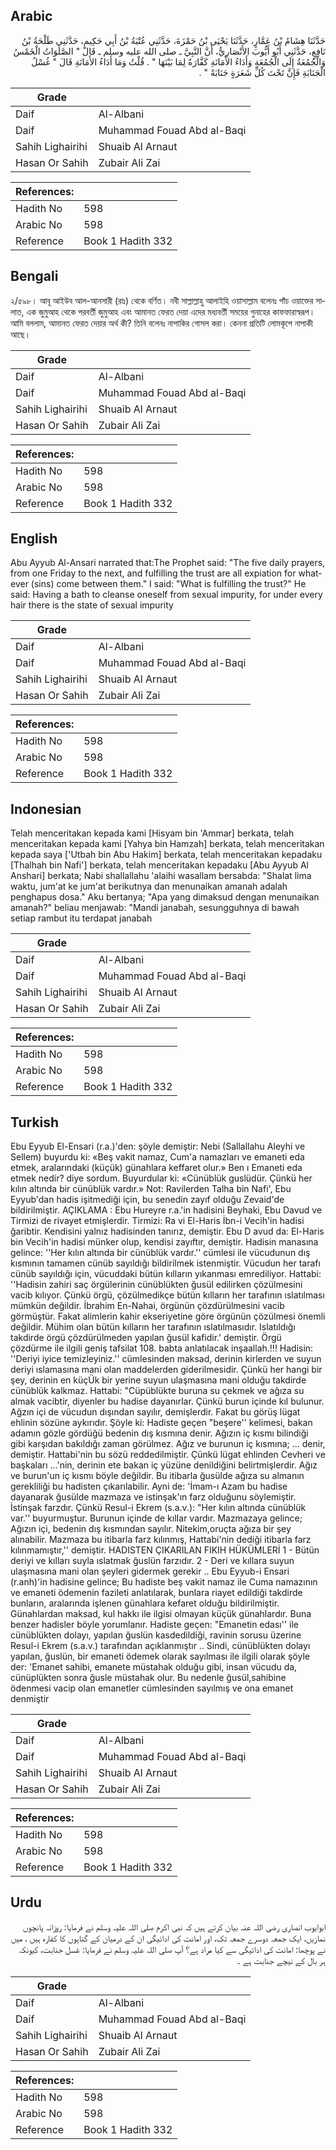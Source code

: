 ## Arabic


<div dir="rtl" lang="ar" style={{fontSize:'larger',backgroundColor:'#f8f9fa',padding:20}}>
حَدَّثَنَا هِشَامُ بْنُ عَمَّارٍ، حَدَّثَنَا يَحْيَى بْنُ حَمْزَةَ، حَدَّثَنِي عُتْبَةُ بْنُ أَبِي حَكِيمٍ، حَدَّثَنِي طَلْحَةُ بْنُ نَافِعٍ، حَدَّثَنِي أَبُو أَيُّوبَ الأَنْصَارِيُّ، أَنَّ النَّبِيَّ ـ صلى الله عليه وسلم ـ قَالَ ‏"‏ الصَّلَوَاتُ الْخَمْسُ وَالْجُمُعَةُ إِلَى الْجُمُعَةِ وَأَدَاءُ الأَمَانَةِ كَفَّارَةٌ لِمَا بَيْنَهَا ‏"‏ ‏.‏ قُلْتُ وَمَا أَدَاءُ الأَمَانَةِ قَالَ ‏"‏ غُسْلُ الْجَنَابَةِ فَإِنَّ تَحْتَ كُلِّ شَعَرَةٍ جَنَابَةً ‏"‏ ‏.‏
</div>
<div style={{backgroundColor:'#f8f9fa',padding:20, marginBottom: 10}}><table> <thead> <tr> <th>Grade</th> <th></th> </tr> </thead> <tbody> <tr><td>Daif</td><td>Al-Albani</td></tr><tr><td>Daif</td><td>Muhammad Fouad Abd al-Baqi</td></tr><tr><td>Sahih Lighairihi</td><td>Shuaib Al Arnaut</td></tr><tr><td>Hasan Or Sahih</td><td>Zubair Ali Zai</td></tr></tbody></table><table> <thead> <tr> <th>References:</th> <th></th> </tr> </thead> <tbody><tr><td>Hadith No</td><td>598</td></tr><tr><td>Arabic No</td><td>598</td></tr><tr><td>Reference</td><td>Book 1 Hadith 332</td></tr></tbody></table></div>

## Bengali


<div dir="ltr" lang="bn" style={{fontSize:'larger',backgroundColor:'#f8f9fa',padding:20}}>
২/৫৯৮। আবূ আইউব আল-আনসারী (রাঃ) থেকে বর্ণিত। নবী সাল্লাল্লাহু আলাইহি ওয়াসাল্লাম বলেনঃ পাঁচ ওয়াক্তের সালাত, এক জুমুআহ থেকে পরবর্তী জুমুআহ এবং আমানত ফেরত দেয়া এদের মধ্যবর্তী সময়ের গুনাহের কাফফারাস্বরূপ। আমি বললাম, আমানত ফেরত দেয়ার অর্থ কী? তিনি বলেনঃ নাপাকির গোসল করা। কেননা প্রতিটি লোমকূপে নাপাকী আছে।
</div>
<div style={{backgroundColor:'#f8f9fa',padding:20, marginBottom: 10}}><table> <thead> <tr> <th>Grade</th> <th></th> </tr> </thead> <tbody> <tr><td>Daif</td><td>Al-Albani</td></tr><tr><td>Daif</td><td>Muhammad Fouad Abd al-Baqi</td></tr><tr><td>Sahih Lighairihi</td><td>Shuaib Al Arnaut</td></tr><tr><td>Hasan Or Sahih</td><td>Zubair Ali Zai</td></tr></tbody></table><table> <thead> <tr> <th>References:</th> <th></th> </tr> </thead> <tbody><tr><td>Hadith No</td><td>598</td></tr><tr><td>Arabic No</td><td>598</td></tr><tr><td>Reference</td><td>Book 1 Hadith 332</td></tr></tbody></table></div>

## English


<div dir="ltr" lang="en" style={{fontSize:'larger',backgroundColor:'#f8f9fa',padding:20}}>
Abu Ayyub Al-Ansari narrated that:The Prophet said: "The five daily prayers, from one Friday to the next, and fulfilling the trust are all expiation for whatever (sins) come between them." I said: "What is fulfilling the trust?" He said: Having a bath to cleanse oneself from sexual impurity, for under every hair there is the state of sexual impurity
</div>
<div style={{backgroundColor:'#f8f9fa',padding:20, marginBottom: 10}}><table> <thead> <tr> <th>Grade</th> <th></th> </tr> </thead> <tbody> <tr><td>Daif</td><td>Al-Albani</td></tr><tr><td>Daif</td><td>Muhammad Fouad Abd al-Baqi</td></tr><tr><td>Sahih Lighairihi</td><td>Shuaib Al Arnaut</td></tr><tr><td>Hasan Or Sahih</td><td>Zubair Ali Zai</td></tr></tbody></table><table> <thead> <tr> <th>References:</th> <th></th> </tr> </thead> <tbody><tr><td>Hadith No</td><td>598</td></tr><tr><td>Arabic No</td><td>598</td></tr><tr><td>Reference</td><td>Book 1 Hadith 332</td></tr></tbody></table></div>

## Indonesian


<div dir="ltr" lang="id" style={{fontSize:'larger',backgroundColor:'#f8f9fa',padding:20}}>
Telah menceritakan kepada kami [Hisyam bin 'Ammar] berkata, telah menceritakan kepada kami [Yahya bin Hamzah] berkata, telah menceritakan kepada saya ['Utbah bin Abu Hakim] berkata, telah menceritakan kepadaku [Thalhah bin Nafi'] berkata, telah menceritakan kepadaku [Abu Ayyub Al Anshari] berkata; Nabi shallallahu 'alaihi wasallam bersabda: "Shalat lima waktu, jum'at ke jum'at berikutnya dan menunaikan amanah adalah penghapus dosa." Aku bertanya; "Apa yang dimaksud dengan menunaikan amanah?" beliau menjawab: "Mandi janabah, sesungguhnya di bawah setiap rambut itu terdapat janabah
</div>
<div style={{backgroundColor:'#f8f9fa',padding:20, marginBottom: 10}}><table> <thead> <tr> <th>Grade</th> <th></th> </tr> </thead> <tbody> <tr><td>Daif</td><td>Al-Albani</td></tr><tr><td>Daif</td><td>Muhammad Fouad Abd al-Baqi</td></tr><tr><td>Sahih Lighairihi</td><td>Shuaib Al Arnaut</td></tr><tr><td>Hasan Or Sahih</td><td>Zubair Ali Zai</td></tr></tbody></table><table> <thead> <tr> <th>References:</th> <th></th> </tr> </thead> <tbody><tr><td>Hadith No</td><td>598</td></tr><tr><td>Arabic No</td><td>598</td></tr><tr><td>Reference</td><td>Book 1 Hadith 332</td></tr></tbody></table></div>

## Turkish


<div dir="ltr" lang="tr" style={{fontSize:'larger',backgroundColor:'#f8f9fa',padding:20}}>
Ebu Eyyub El-Ensari (r.a.)'den: şöyle demiştir: Nebi (Sallallahu Aleyhi ve Sellem) buyurdu ki: «Beş vakit namaz, Cum'a namazları ve emaneti eda etmek, aralarındaki (küçük) günahlara keffaret olur.» Ben ı Emaneti eda etmek nedir? diye sordum. Buyurdular ki: «Cünüblük guslüdür. Çünkü her kılın altında bir cünüblük vardır.» Not: Ravilerden Talha bin Nafi', Ebu Eyyub'dan hadis işitmediği için, bu senedin zayıf olduğu Zevaid'de bildirilmiştir. AÇIKLAMA : Ebu Hureyre r.a.'in hadisini Beyhaki, Ebu Davud ve Tirmizi de rivayet etmişlerdir. Tirmizi: Ra vi El-Haris İbn-i Vecih'in hadisi ğaribtir. Kendisini yalnız hadisinden tanırız, demiştir. Ebu D avud da: El-Haris bin Vecih'in hadisi münker olup, kendisi zayıftır, demiştir. Hadisin manasına gelince: ''Her kılın altında bir cünüblük vardır.'' cümlesi ile vücudunun dış kısmının tamamen cünüb sayıldığı bildirilmek istenmiştir. Vücudun her tarafı cünüb sayıldığı için, vücuddaki bütün kılların yıkanması emrediliyor. Hattabi: ''Hadisin zahiri saç örgülerinin cünüblükten ğusül edilirken çözülmesini vacib kılıyor. Çünkü örgü, çözülmedikçe bütün kılların her tarafının ıslatılması mümkün değildir. İbrahim En-Nahai, örgünün çözdürülmesini vacib görmüştür. Fakat alimlerin kahir ekseriyetine göre örgünün çözülmesi önemli değildir. Mühim olan bütün kılların her tarafının ıslatılmasıdır. Islatıldığı takdirde örgü çözdürülmeden yapılan ğusül kafidir.' demiştir. Örgü çözdürme ile ilgili geniş tafsilat 108. babta anlatılacak inşaallah.!!! Hadisin: ''Deriyi iyice temizleyiniz.'' cümlesinden maksad, derinin kirlerden ve suyun deriyi ıslamasına mani olan maddelerden giderilmesidir. Çünkü her hangi bir şey, derinin en küçÜk bir yerine suyun ulaşmasına mani olduğu takdirde cünüblük kalkmaz. Hattabi: "Cüpüblükte buruna su çekmek ve ağıza su almak vacibtir, diyenler bu hadise dayanırlar. Çünkü burun içinde kıl bulunur. Ağzın içi de vücudun dışından sayılır, demişlerdir. Fakat bu görüş lügat ehlinin sözüne aykırıdır. Şöyle ki: Hadiste geçen "beşere'' kelimesi, bakan adamın gözle gördüğü bedenin dış kısmına denir. Ağızın iç kısmı bilindiği gibi karşıdan bakıldığı zaman görülmez. Ağız ve burunun iç kısmına; ... denir, demiştir. Hattabi'nin bu sözü reddedilmiştir. Çünkü lügat ehlinden Cevheri ve başkaları ...'nin, derinin ete bakan iç yüzüne denildiğini belirtmişlerdir. Ağız ve burun'un iç kısmı böyle değildir. Bu itibarla ğusülde ağıza su almanın gerekliliği bu hadisten çıkarılabilir. Ayni de: 'İmam-ı Azam bu hadise dayanarak ğusülde mazmaza ve istinşak'ın farz olduğunu söylemiştir. İstinşak farzdır. Çünkü Resul-i Ekrem (s.a.v.): "Her kılın altında cünüblük var.'' buyurmuştur. Burunun içinde de kılIar vardır. Mazmazaya gelince; Ağızın içi, bedenin dış kısmından sayılır. Nitekim,oruçta ağıza bir şey alınabilir. Mazmaza bu itibarla farz kılınmış, Hattabi'nin dediği itibarla farz kılınmamıştır,'' demiştir. HADISTEN ÇIKARILAN FIKIH HÜKÜMLERİ 1 - Bütün deriyi ve kılları suyla ıslatmak ğuslün farzıdır. 2 - Deri ve kıllara suyun ulaşmasına mani olan şeyleri gidermek gerekir .. Ebu Eyyub-i Ensari (r.anh)'in hadisine gelince; Bu hadiste beş vakit namaz ile Cuma namazının ve emaneti ödemenin fazileti anlatılarak, bunlara riayet edildiği takdirde bunların, aralarında işlenen günahlara kefaret olduğu bildirilmiştir. Günahlardan maksad, kul hakkı ile ilgisi olmayan küçük günahlardır. Buna benzer hadisler böyle yorumlanır. Hadiste geçen: "Emanetin edası'' ile cünüblükten dolayı, yapılan ğuslün kasdedildiği, ravinin sorusu üzerine Resul-i Ekrem (s.a.v.) tarafından açıklanmıştır .. Sindi, cünüblükten dolayı yapılan, ğuslün, bir emaneti ödemek olarak sayılması ile ilgili olarak şöyle der: 'Emanet sahibi, emanete müstahak olduğu gibi, insan vücudu da, cünüplükten sonra ğusle müstahak olur. Bu nedenle ğusül,sahibine ödenmesi vacip olan emanetler cümlesinden sayılmış ve ona emanet denmiştir
</div>
<div style={{backgroundColor:'#f8f9fa',padding:20, marginBottom: 10}}><table> <thead> <tr> <th>Grade</th> <th></th> </tr> </thead> <tbody> <tr><td>Daif</td><td>Al-Albani</td></tr><tr><td>Daif</td><td>Muhammad Fouad Abd al-Baqi</td></tr><tr><td>Sahih Lighairihi</td><td>Shuaib Al Arnaut</td></tr><tr><td>Hasan Or Sahih</td><td>Zubair Ali Zai</td></tr></tbody></table><table> <thead> <tr> <th>References:</th> <th></th> </tr> </thead> <tbody><tr><td>Hadith No</td><td>598</td></tr><tr><td>Arabic No</td><td>598</td></tr><tr><td>Reference</td><td>Book 1 Hadith 332</td></tr></tbody></table></div>

## Urdu


<div dir="rtl" lang="ur" style={{fontSize:'larger',backgroundColor:'#f8f9fa',padding:20}}>
ابوایوب انصاری رضی اللہ عنہ بیان کرتے ہیں کہ نبی اکرم صلی اللہ علیہ وسلم نے فرمایا: روزانہ پانچوں نمازیں، ایک جمعہ دوسرے جمعہ تک، اور امانت کی ادائیگی ان کے درمیان کے گناہوں کا کفارہ ہیں ، میں نے پوچھا: امانت کی ادائیگی سے کیا مراد ہے؟ آپ صلی اللہ علیہ وسلم نے فرمایا: غسل جنابت، کیونکہ ہر بال کے نیچے جنابت ہے ۔
</div>
<div style={{backgroundColor:'#f8f9fa',padding:20, marginBottom: 10}}><table> <thead> <tr> <th>Grade</th> <th></th> </tr> </thead> <tbody> <tr><td>Daif</td><td>Al-Albani</td></tr><tr><td>Daif</td><td>Muhammad Fouad Abd al-Baqi</td></tr><tr><td>Sahih Lighairihi</td><td>Shuaib Al Arnaut</td></tr><tr><td>Hasan Or Sahih</td><td>Zubair Ali Zai</td></tr></tbody></table><table> <thead> <tr> <th>References:</th> <th></th> </tr> </thead> <tbody><tr><td>Hadith No</td><td>598</td></tr><tr><td>Arabic No</td><td>598</td></tr><tr><td>Reference</td><td>Book 1 Hadith 332</td></tr></tbody></table></div>